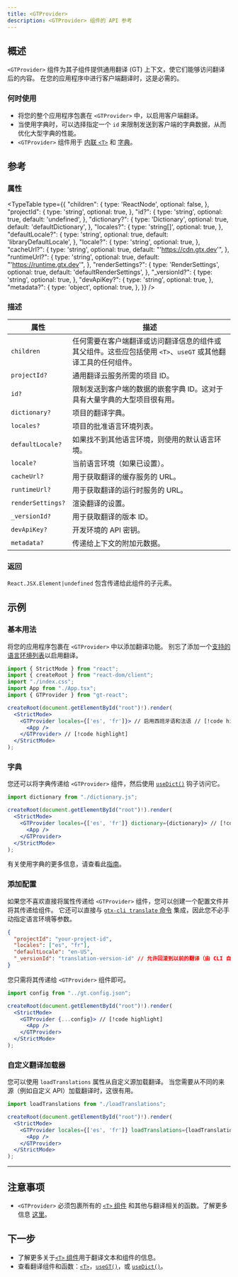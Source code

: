 ```yaml
---
title: <GTProvider>
description: <GTProvider> 组件的 API 参考
---
```


## 概述

`<GTProvider>` 组件为其子组件提供通用翻译 (GT) 上下文，使它们能够访问翻译后的内容。
在您的应用程序中进行客户端翻译时，这是必需的。

### 何时使用

- 将您的整个应用程序包裹在 `<GTProvider>` 中，以启用客户端翻译。
- 当使用字典时，可以选择指定一个 `id` 来限制发送到客户端的字典数据，从而优化大型字典的性能。
- `<GTProvider>` 组件用于 [内联 `<T>`](/docs/react/reference/t-reference) 和 [字典](/docs/react/reference/dictionary-reference)。

## 参考

### 属性

<TypeTable
  type={{
    "children": {
      type: 'ReactNode',
      optional: false,
    },
    "projectId": {
      type: 'string',
      optional: true,
    },
    "id?": {
      type: 'string',
      optional: true,
      default: 'undefined',
    },
    "dictionary?": {
      type: 'Dictionary',
      optional: true,
      default: 'defaultDictionary',
    },
    "locales?": {
      type: 'string[]',
      optional: true,
    },
    "defaultLocale?": {
      type: 'string',
      optional: true,
      default: 'libraryDefaultLocale',
    },
    "locale?": {
      type: 'string',
      optional: true,
    },
    "cacheUrl?": {
      type: 'string',
      optional: true,
      default: "'https://cdn.gtx.dev'",
    },
    "runtimeUrl?": {
      type: 'string',
      optional: true,
      default: "'https://runtime.gtx.dev'",
    },
    "renderSettings?": {
      type: 'RenderSettings',
      optional: true,
      default: 'defaultRenderSettings',
    },
    "_versionId?": {
      type: 'string',
      optional: true,
    },
    "devApiKey?": {
      type: 'string',
      optional: true,
    },
    "metadata?": {
      type: 'object',
      optional: true,
    },
  }}
/>

### 描述

| 属性 | 描述 |
|-----------|-------------|
| `children` | 任何需要在客户端翻译或访问翻译信息的组件或其父组件。这些应包括使用 `<T>`、`useGT` 或其他翻译工具的任何组件。 |
| `projectId?` | 通用翻译云服务所需的项目 ID。 |
| `id?` | 限制发送到客户端的数据的嵌套字典 ID。这对于具有大量字典的大型项目很有用。 |
| `dictionary?` | 项目的翻译字典。 |
| `locales?` | 项目的批准语言环境列表。 |
| `defaultLocale?` | 如果找不到其他语言环境，则使用的默认语言环境。 |
| `locale?` | 当前语言环境（如果已设置）。 |
| `cacheUrl?` | 用于获取翻译的缓存服务的 URL。 |
| `runtimeUrl?` | 用于获取翻译的运行时服务的 URL。 |
| `renderSettings?` | 渲染翻译的设置。 |
| `_versionId?` | 用于获取翻译的版本 ID。 |
| `devApiKey?` | 开发环境的 API 密钥。 |
| `metadata?` | 传递给上下文的附加元数据。 |

### 返回

`React.JSX.Element|undefined` 包含传递给此组件的子元素。

## 示例

### 基本用法

将您的应用程序包裹在 `<GTProvider>` 中以添加翻译功能。
别忘了添加一个[支持的语言环境列表](/docs/reference/supported-locales)以启用翻译。

```jsx title="index.js" copy
import { StrictMode } from "react";
import { createRoot } from "react-dom/client";
import "./index.css";
import App from "./App.tsx";
import { GTProvider } from "gt-react";

createRoot(document.getElementById("root")!).render(
  <StrictMode>
    <GTProvider locales={['es', 'fr']}> // 启用西班牙语和法语 // [!code highlight]
      <App />
    </GTProvider> // [!code highlight]
  </StrictMode>
);
```

### 字典

您还可以将字典传递给 `<GTProvider>` 组件，然后使用 [`useDict()`](/docs/next/api/components/dictionary/useDict) 钩子访问它。

```jsx title="index.js" copy
import dictionary from "./dictionary.js";

createRoot(document.getElementById("root")!).render(
  <StrictMode>
    <GTProvider locales={['es', 'fr']} dictionary={dictionary}> // [!code highlight]
      <App />
    </GTProvider>
  </StrictMode>
);
```

有关使用字典的更多信息，请查看此[指南](/docs/react/reference/dictionary-reference)。

### 添加配置

如果您不喜欢直接将属性传递给 `<GTProvider>` 组件，您可以创建一个配置文件并将其传递给组件。
它还可以直接与 [`gtx-cli translate` 命令](/docs/cli/translate) 集成，因此您不必手动指定语言环境等参数。

```json title="gt.config.json" copy
{
  "projectId": "your-project-id",
  "locales": ["es", "fr"],
  "defaultLocale": "en-US",
  "_versionId": "translation-version-id" // 允许回滚到以前的翻译（由 CLI 自动生成）
}
```

您只需将其传递给 `<GTProvider>` 组件即可。

```jsx title="index.js" copy
import config from "../gt.config.json";

createRoot(document.getElementById("root")!).render(
  <StrictMode>
    <GTProvider {...config}> // [!code highlight]
      <App />
    </GTProvider>
  </StrictMode>
);
```

### 自定义翻译加载器

您可以使用 `loadTranslations` 属性从自定义源加载翻译。
当您需要从不同的来源（例如自定义 API）加载翻译时，这很有用。

```jsx title="index.js" copy
import loadTranslations from "./loadTranslations";

createRoot(document.getElementById("root")!).render(
  <StrictMode>
    <GTProvider locales={['es', 'fr']} loadTranslations={loadTranslations}> // [!code highlight]
      <App />
    </GTProvider>
  </StrictMode>
);
```

---

## 注意事项
 * `<GTProvider>` 必须包裹所有的 [`<T>` 组件](/docs/react/api/components/t) 和其他与翻译相关的函数。了解更多信息 [这里](/docs/react/reference/t-reference#gtprovider)。

## 下一步

* 了解更多关于[`<T>` 组件](/docs/react/reference/t-reference)用于翻译文本和组件的信息。
* 查看翻译组件和函数：[`<T>`](/docs/react/api/components/t)，[`useGT()`](/docs/react/api/strings/useGT)，或 [`useDict()`](/docs/react/api/dictionary/useDict)。